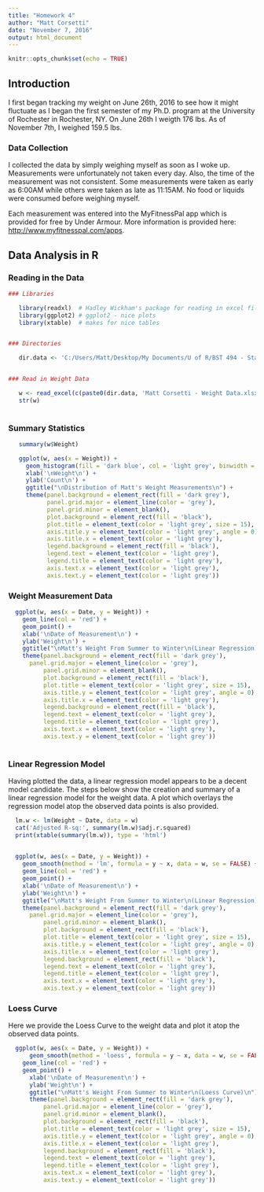 ```yaml
---
title: "Homework 4"
author: "Matt Corsetti"
date: "November 7, 2016"
output: html_document
---
```


```r
knitr::opts_chunk$set(echo = TRUE)
```

## Introduction

I first began tracking my weight on June 26th, 2016 to see how it might fluctuate as I began the first semester of my Ph.D. program at the University of Rochester in Rochester, NY. On June 26th I weigth 176 lbs. As of November 7th, I weighed 159.5 lbs.



### Data Collection

I collected the data by simply weighing myself as soon as I woke up. Measurements were unfortunately not taken every day. Also, the time of the measurement was not consistent. Some measurements were taken as early as 6:00AM while others were taken as late as 11:15AM. No food or liquids were consumed before weighing myself.

Each measurement was entered into the MyFitnessPal app which is provided for free by Under Armour. More information is provided here: <http://www.myfitnesspal.com/apps>.



## Data Analysis in R

### Reading in the Data
```r

### Libraries

   library(readxl)	# Hadley Wickham's package for reading in excel files
   library(ggplot2)	# ggplot2 - nice plots
   library(xtable)  # makes for nice tables


### Directories

   dir.data <- 'C:/Users/Matt/Desktop/My Documents/U of R/BST 494 - Statistical Computing/Data/'


### Read in Weight Data

   w <- read_excel(c(paste0(dir.data, 'Matt Corsetti - Weight Data.xlsx')))
   str(w)
   
```
   
   
### Summary Statistics
```r

   summary(w$Weight)

```

```r

   ggplot(w, aes(x = Weight)) +
     geom_histogram(fill = 'dark blue', col = 'light grey', binwidth = 1) +
     xlab('\nWeight\n') +
     ylab('Count\n') +
     ggtitle("\nDistribution of Matt's Weight Measurements\n") +
     theme(panel.background = element_rect(fill = 'dark grey'),
           panel.grid.major = element_line(color = 'grey'),
           panel.grid.minor = element_blank(),
           plot.background = element_rect(fill = 'black'),
           plot.title = element_text(color = 'light grey', size = 15),
           axis.title.y = element_text(color = 'light grey', angle = 0),
           axis.title.x = element_text(color = 'light grey'),
           legend.background = element_rect(fill = 'black'),
           legend.text = element_text(color = 'light grey'),
           legend.title = element_text(color = 'light grey'),
           axis.text.x = element_text(color = 'light grey'),
           axis.text.y = element_text(color = 'light grey'))

```

### Weight Measurement Data

```r

  ggplot(w, aes(x = Date, y = Weight)) +
    geom_line(col = 'red') +
    geom_point() +
    xlab('\nDate of Measurement\n') +
    ylab('Weight\n') +
    ggtitle("\nMatt's Weight From Summer to Winter\n(Linear Regression)\n") +
    theme(panel.background = element_rect(fill = 'dark grey'),
      panel.grid.major = element_line(color = 'grey'),
		  panel.grid.minor = element_blank(),
		  plot.background = element_rect(fill = 'black'),
		  plot.title = element_text(color = 'light grey', size = 15),
		  axis.title.y = element_text(color = 'light grey', angle = 0),
		  axis.title.x = element_text(color = 'light grey'),
		  legend.background = element_rect(fill = 'black'),
		  legend.text = element_text(color = 'light grey'),
		  legend.title = element_text(color = 'light grey'),
		  axis.text.x = element_text(color = 'light grey'),
		  axis.text.y = element_text(color = 'light grey'))
		  
```




### Linear Regression Model

Having plotted the data, a linear regression model appears to be a decent model candidate. The steps below show the creation and summary of a linear regression model for the weight data. A plot which overlays the regression model atop the observed data points is also provided.

```r

  lm.w <- lm(Weight ~ Date, data = w)
  cat('Adjusted R-sq:', summary(lm.w)$adj.r.squared)
  print(xtable(summary(lm.w)), type = 'html')
   
```

```r

  ggplot(w, aes(x = Date, y = Weight)) +
    geom_smooth(method = 'lm', formula = y ~ x, data = w, se = FALSE) +
    geom_line(col = 'red') +
    geom_point() +
    xlab('\nDate of Measurement\n') +
    ylab('Weight\n') +
    ggtitle("\nMatt's Weight From Summer to Winter\n(Linear Regression)\n") +
    theme(panel.background = element_rect(fill = 'dark grey'),
      panel.grid.major = element_line(color = 'grey'),
		  panel.grid.minor = element_blank(),
		  plot.background = element_rect(fill = 'black'),
		  plot.title = element_text(color = 'light grey', size = 15),
		  axis.title.y = element_text(color = 'light grey', angle = 0),
		  axis.title.x = element_text(color = 'light grey'),
		  legend.background = element_rect(fill = 'black'),
		  legend.text = element_text(color = 'light grey'),
		  legend.title = element_text(color = 'light grey'),
		  axis.text.x = element_text(color = 'light grey'),
		  axis.text.y = element_text(color = 'light grey'))

```


### Loess Curve

Here we provide the Loess Curve to the weight data and plot it atop the observed data points.

```r

  ggplot(w, aes(x = Date, y = Weight)) +
	  geom_smooth(method = 'loess', formula = y ~ x, data = w, se = FALSE) +	
    geom_line(col = 'red') +
    geom_point() +
	  xlab('\nDate of Measurement\n') +
	  ylab('Weight\n') +
	  ggtitle("\nMatt's Weight From Summer to Winter\n(Loess Curve)\n") +
	  theme(panel.background = element_rect(fill = 'dark grey'),
		  panel.grid.major = element_line(color = 'grey'),
		  panel.grid.minor = element_blank(),
		  plot.background = element_rect(fill = 'black'),
		  plot.title = element_text(color = 'light grey', size = 15),
		  axis.title.y = element_text(color = 'light grey', angle = 0),
		  axis.title.x = element_text(color = 'light grey'),
		  legend.background = element_rect(fill = 'black'),
		  legend.text = element_text(color = 'light grey'),
		  legend.title = element_text(color = 'light grey'),
		  axis.text.x = element_text(color = 'light grey'),
		  axis.text.y = element_text(color = 'light grey'))

```


